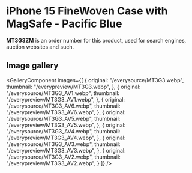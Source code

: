 
# iPhone 15 FineWoven Case with MagSafe - Pacific Blue

<Callout type='info' emoji='👉🏻'>**MT3G3ZM** is an order number for this product, used for search engines, auction websites and such.</Callout>

## Image gallery

<GalleryComponent
    images={[
      {
        original: "/everysource/MT3G3.webp",
        thumbnail: "/everypreview/MT3G3.webp",
      },
      {
        original: "/everysource/MT3G3_AV1.webp",
        thumbnail: "/everypreview/MT3G3_AV1.webp",
      },
      {
        original: "/everysource/MT3G3_AV6.webp",
        thumbnail: "/everypreview/MT3G3_AV6.webp",
      },
      {
        original: "/everysource/MT3G3_AV5.webp",
        thumbnail: "/everypreview/MT3G3_AV5.webp",
      },
      {
        original: "/everysource/MT3G3_AV4.webp",
        thumbnail: "/everypreview/MT3G3_AV4.webp",
      },
      {
        original: "/everysource/MT3G3_AV3.webp",
        thumbnail: "/everypreview/MT3G3_AV3.webp",
      },
      {
        original: "/everysource/MT3G3_AV2.webp",
        thumbnail: "/everypreview/MT3G3_AV2.webp",
      }
    ]}
  />

